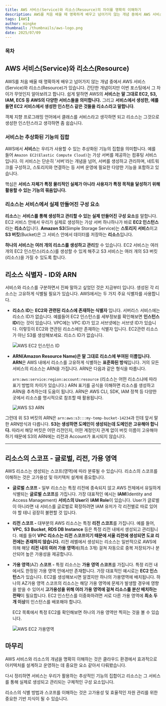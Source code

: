```yaml
---
title: AWS 서비스(Service)와 리소스(Resource)의 차이를 명확히 이해하기
description: AWS를 처음 배울 때 명확하게 배우고 넘어가지 않는 개념 중에서 AWS 서비스(Service)와 리소스(Resource)가 있습니다. 간단한 개념이지만 이번 포스팅에서 그 차이가 무엇인지 알아보려고 합니다. 
tags: [AWS]
author: mingke
thumbnail: /thumbnails/aws-logo.png
date: 2025/07/09
---
```


### 목차

## AWS 서비스(Service)와 리소스(Resource)

AWS를 처음 배울 때 명확하게 배우고 넘어가지 않는 개념 중에서 AWS 서비스(Service)와 리소스(Resource)가 있습니다. 간단한 개념이지만 이번 포스팅에서 그 차이가 무엇인지 알아보려고 합니다. 쉽게 말하면 AWS의 **서비스는 말 그대로 EC2, S3, IAM, ECS 등 AWS의 다양한 서비스들을 의미합니다.**  그리고 **서비스에서 생성한, 예를 들면 EC2 서비스에서 생성한 인스턴스 같은 것들을 리소스라고 말합니다**.

객체 지향 프로그래밍 언어에서 클래스를 서비스라고 생각하면 되고 리소스는 그것으로 생성한 인스턴스라고 생각하면 좀 쉽습니다.

### 서비스는 추상화된 기능의 집합

AWS에서 **서비스**는 우리가 사용할 수 있는 추상화된 기능의 집합을 의미합니다. 예를 들어 `Amazon EC2(Elastic Compute Cloud)`는 가상 서버를 제공하는 컴퓨팅 서비스입니다. 이 서비스는 단순히 '서버'라는 개념을 넘어, 서버를 생성하고 관리하며, 네트워크를 구성하고, 스토리지와 연결하는 등 서버 운영에 필요한 다양한 기능을 포함하고 있습니다.

핵심은 **서비스 자체가 특정 물리적인 실체가 아니라** **사용자가 특정 목적을 달성하기 위해 활용할 수 있는 기능의 묶음입니다.** 

### 리소스는 서비스에서 실제 만들어진 구성 요소

**리소스**는 **서비스를 통해 생성하고 관리할 수 있는 실제 만들어진 구성 요소**를 말합니다. EC2 서비스 안에서 우리가 실제로 생성하는 가상 서버 하나하나가 바로 **EC2 인스턴스**라는 **리소스**입니다. **Amazon S3**(Simple Storage Service)는 **스토리지 서비스**이고 **S3 버킷**(Bucket)은 그 서비스 안에서 데이터를 저장하는 **리소스**입니다.

**하나의 서비스는 여러 개의 리소스를 생성하고 관리**할 수 있습니다. EC2 서비스는 여러 개의 EC2 인스턴스(리소스)를 생성할 수 있게 해주고 S3 서비스는 여러 개의 S3 버킷(리소스)을 가질 수 있도록 합니다.

## 리소스 식별자 - ID와 ARN

서비스와 리소스를 구분하면서 진짜 말하고 싶었던 것은 지금부터 입니다. 생성된 각 리소스는 고유하게 식별될 필요가 있습니다. AWS에서는 두 가지 주요 식별자를 사용합니다.

- **리소스 ID**는 **EC2와 관련된 리소스에 존재하는 식별자** 입니다. 서버리스 서비스에는 리소스 ID가 없습니다. 예를들어 EC2 인스턴스를 세부정보를 확인해보면 **인스턴스 ID**라는 것이 있습니다. VPC에는 VPC ID가 있고 서브넷에는 서브넷 ID가 있습니다. 이렇듯이 EC2와 연관된 리소스에만 존재하는 식별자 입니다. EC2관련 리소스가 아닌 S3를 생성해보세요. 리소스 ID가 없습니다.
    
    <Image src="/aws-service-resource/01.png" alt="AWS EC2 인스턴스 ID" fullWidth={false} />

    
- **ARN(Amazon Resource Name)은 말 그대로 리소스에 부여된 이름입니다.** **ARN**은 AWS 내에서 리소스를 고유하게 식별하는 **표준화된 방식**입니다. 거의 모든 서비스의 리소스는 ARN을 가집니다. ARN은 다음과 같은 형식을 따릅니다.
    
    `arn:aws:service:region:account:resource`  (리소스는 어떤 리소스냐에 따라 표기 방법의 차이가 있습니다.) ARN 표기를 공식을 이해하면 리소스를 생성하고 ARN을 추측하는데 도움이 됩니다. ARN은 AWS CLI, SDK, IAM 정책 등 다양한 곳에서 리소스를 명시적으로 참조할 때 활용됩니다.
    
    <Image src="/aws-service-resource/02.png" alt="AWS S3 ARN" fullWidth={false} />
    

그런데 위 S3 버킷의 ARN은 `arn:aws:s3:::my-temp-bucket-14234`과 인데 앞서 말한 ARN방식과 다릅니다. **S3는 생성하면 도메인이 생성되는데 도메인은 고유해야 합니다.** 따라서 해당 버킷은 어떤 리전인지, 어떤 계정인지 관계 없이 버킷 이름이 고유해야 하기 때문에 S3의 ARN에는 리전과 Account가 표시되지 않습니다. 

---

## 리소스의 스코프 - 글로벌, 리전, 가용 영역

AWS 리소스는 생성되는 스코프(영역)에 따라 분류될 수 있습니다. 리소스의 스코프를 이해하는 것은 고가용성 및 아키텍처 설계에 중요합니다.

- **글로벌 스코프 -** 일부 리소스는 특정 리전에 종속되지 않고 AWS 전체에서 유일하게 식별되는 **글로벌 스코프**를 가집니다. 가장 대표적인 예시는 **IAM**(Identity and Access Management) **서비스의 User**와 **IAM Role**이 있습니다. User가 글로벌이 아니라면 내 서비스를 글로벌로 확장하려면 IAM 유저가 각 리전별로 따로 있어야 할 테니 굉장히 불편할 것 입니다.
- **리전 스코프 -** 대부분의 AWS 리소스는 특정 **리전 스코프**를 가집니다. 예를 들어, **VPC**, **S3 Bucket**, **RDS DB Instance** 등은 특정 리전 내에서 생성되고 관리됩니다. 예를 들어 **VPC 리소스는 리전 스코프이기 때문에 서울 리전에 생성되면 도쿄 리전에는 존재하지 않습니다.** 리전 레벨에서 생성되는 리소스는 일반적으로 AWS에 의해 해당 **리전 내의 여러 가용 영역**에(최소 3개) 걸쳐 자동으로 중복 저장되거나 분산되어 높은 가용성을 제공합니다.
- **가용 영역**(AZ) **스코프 -** 특정 리소스는 **가용 영역 스코프**를 가집니다. 특정 리전 내에서도 한정된 가용 영역 안에서만 존재합니다. 가장 대표적인 예시로는 **EC2 인스턴스**가 있습니다. EC2를 생성해보시면 알겠지만 하나의 가용영역에 배치됩니다. 하나의 AZ가용 영역 스코프의 리소스는 해당 가용 영역에 문제가 발생할 경우에 영향을 받을 수 있어서 **고가용성을 위해 여러 가용 영역에 걸쳐 리소스를 분산 배치하는 전략**이 필요합니다. EC2 인스턴스를 이중화하려면 서로 다른 가용 영역에 **최소 두 개 이상**의 인스턴스를 배포해야 합니다.
    
    EC2 목록에서 특정 EC2를 확인해보면 하나의 가용 영역만 찍히는 것을 볼 수 있습니다.
    
    <Image src="/aws-service-resource/03.png" alt="AWS EC2 가용영역" fullWidth={false} />

    

## 마무리

AWS 서비스와 리소스의 개념을 명확히 이해하는 것은 클라우드 환경에서 효과적으로 아키텍처를 설계하고 운영하는 데 중요한 요소 같아서 다뤄봤습니다. 

다시 정리하면 서비스는 우리가 활용하는 추상적인 기능의 집합이고 리소스는 그 서비스를 통해 실제로 생성되고 관리되는 구체적인 구성 요소입니다. 

리소스의 식별 방법과 스코프를 이해하는 것은 고가용성 및 효율적인 자원 관리를 위한 중요한 기반 지식이 될 수 있습니다.

<Link url="https://chaechae.life/blog/aws-availability-zone" />